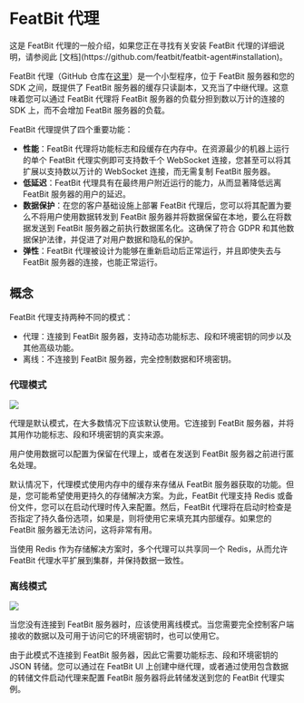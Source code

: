 
# FeatBit 代理

<Callout type="info">
这是 FeatBit 代理的一般介绍，如果您正在寻找有关安装 FeatBit 代理的详细说明，请参阅此 [文档](https://github.com/featbit/featbit-agent#installation)。
</Callout>


FeatBit 代理（GitHub 仓库在[这里](https://github.com/featbit/featbit-agent)）是一个小型程序，位于 FeatBit 服务器和您的 SDK 之间，既提供了 FeatBit 服务器的缓存只读副本，又充当了中继代理。这意味着您可以通过 FeatBit 代理将 FeatBit 服务器的负载分担到数以万计的连接的 SDK 上，而不会增加 FeatBit 服务器的负载。

FeatBit 代理提供了四个重要功能：

* **性能**：FeatBit 代理将功能标志和段缓存在内存中。在资源最少的机器上运行的单个 FeatBit 代理实例即可支持数千个 WebSocket 连接，您甚至可以将其扩展以支持数以万计的 WebSocket 连接，而无需复制 FeatBit 服务器。&#x20;
* **低延迟**：FeatBit 代理具有在最终用户附近运行的能力，从而显著降低远离 FeatBit 服务器的用户的延迟。
* **数据保护**：在您的客户基础设施上部署 FeatBit 代理后，您可以将其配置为要么不将用户使用数据转发到 FeatBit 服务器并将数据保留在本地，要么在将数据发送到 FeatBit 服务器之前执行数据匿名化。这确保了符合 GDPR 和其他数据保护法律，并促进了对用户数据和隐私的保护。
* **弹性**：FeatBit 代理被设计为能够在重新启动后正常运行，并且即使失去与 FeatBit 服务器的连接，也能正常运行。

## 概念

FeatBit 代理支持两种不同的模式：

* 代理：连接到 FeatBit 服务器，支持动态功能标志、段和环境密钥的同步以及其他高级功能。
* 离线：不连接到 FeatBit 服务器，完全控制数据和环境密钥。

### 代理模式

![](../relay-proxy/assets/featbit-agent/001.webp)

代理是默认模式，在大多数情况下应该默认使用。它连接到 FeatBit 服务器，并将其用作功能标志、段和环境密钥的真实来源。

用户使用数据可以配置为保留在代理上，或者在发送到 FeatBit 服务器之前进行匿名处理。

默认情况下，代理模式使用内存中的缓存来存储从 FeatBit 服务器获取的功能。但是，您可能希望使用更持久的存储解决方案。为此，FeatBit 代理支持 Redis 或备份文件，您可以在启动代理时传入来配置。然后，FeatBit 代理将在启动时检查是否指定了持久备份选项，如果是，则将使用它来填充其内部缓存。如果您的 FeatBit 服务器无法访问，这将非常有用。

当使用 Redis 作为存储解决方案时，多个代理可以共享同一个 Redis，从而允许 FeatBit 代理水平扩展到集群，并保持数据一致性。

### 离线模式

![](../relay-proxy/assets/featbit-agent/002.webp)

当您没有连接到 FeatBit 服务器时，应该使用离线模式。当您需要完全控制客户端接收的数据以及可用于访问它的环境密钥时，也可以使用它。

由于此模式不连接到 FeatBit 服务器，因此它需要功能标志、段和环境密钥的 JSON 转储。您可以通过在 FeatBit UI 上创建中继代理，或者通过使用包含数据的转储文件启动代理来配置 FeatBit 服务器将此转储发送到您的 FeatBit 代理实例。

